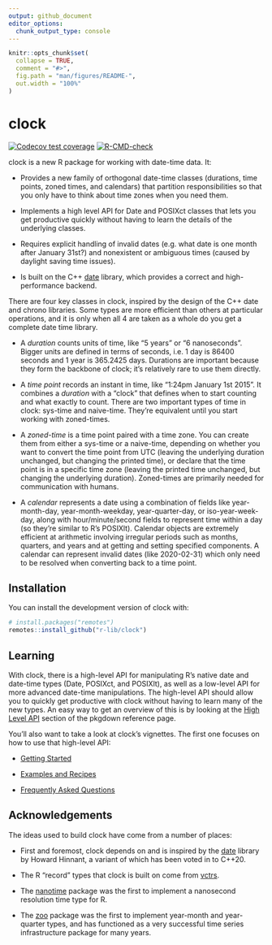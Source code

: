 ```yaml
---
output: github_document
editor_options: 
  chunk_output_type: console
---
```


<!-- README.md is generated from README.Rmd. Please edit that file -->

```r
knitr::opts_chunk$set(
  collapse = TRUE,
  comment = "#>",
  fig.path = "man/figures/README-",
  out.width = "100%"
)
```

# clock

<!-- badges: start -->
[![Codecov test coverage](https://codecov.io/gh/r-lib/clock/branch/master/graph/badge.svg)](https://codecov.io/gh/r-lib/clock?branch=master)
[![R-CMD-check](https://github.com/r-lib/clock/workflows/R-CMD-check/badge.svg)](https://github.com/r-lib/clock/actions)
<!-- badges: end -->

clock is a new R package for working with date-time data. It:

- Provides a new family of orthogonal date-time classes (durations, time points, zoned times, and calendars) that partition responsibilities so that you only have to think about time zones when you need them.

- Implements a high level API for Date and POSIXct classes that lets you get productive quickly without having to learn the details of the underlying classes.

- Requires explicit handling of invalid dates (e.g. what date is one month after January 31st?) and nonexistent or ambiguous times (caused by daylight saving time issues).

- Is built on the C++ [date](https://github.com/HowardHinnant/date) library, which provides a correct and high-performance backend.

There are four key classes in clock, inspired by the design of the C++ date and chrono libraries. Some types are more efficient than others at particular operations, and it is only when all 4 are taken as a whole do you get a complete date time library.

- A _duration_ counts units of time, like “5 years” or “6 nanoseconds”. Bigger units are defined in terms of seconds, i.e. 1 day is 86400 seconds and 1 year is 365.2425 days. Durations are important because they form the backbone of clock; it’s relatively rare to use them directly.

- A _time point_ records an instant in time, like “1:24pm January 1st 2015”. It combines a _duration_ with a “clock” that defines when to start counting and what exactly to count. There are two important types of time in clock: sys-time and naive-time. They’re equivalent until you start working with zoned-times.

- A _zoned-time_ is a time point paired with a time zone. You can create them from either a sys-time or a naive-time, depending on whether you want to convert the time point from UTC (leaving the underlying duration unchanged, but changing the printed time), or declare that the time point is in a specific time zone (leaving the printed time unchanged, but changing the underlying duration). Zoned-times are primarily needed for communication with humans.

- A _calendar_ represents a date using a combination of fields like year-month-day, year-month-weekday, year-quarter-day, or iso-year-week-day, along with hour/minute/second fields to represent time within a day (so they’re similar to R’s POSIXlt). Calendar objects are extremely efficient at arithmetic involving irregular periods such as months, quarters, and years and at getting and setting specified components. A calendar can represent invalid dates (like 2020-02-31) which only need to be resolved when converting back to a time point.

## Installation

You can install the development version of clock with:

``` r
# install.packages("remotes")
remotes::install_github("r-lib/clock")
```

## Learning

With clock, there is a high-level API for manipulating R's native date and date-time types (Date, POSIXct, and POSIXlt), as well as a low-level API for more advanced date-time manipulations. The high-level API should allow you to quickly get productive with clock without having to learn many of the new types. An easy way to get an overview of this is by looking at the [High Level API](https://r-lib.github.io/clock/reference/index.html#section-high-level-api) section of the pkgdown reference page.

You'll also want to take a look at clock's vignettes. The first one focuses on how to use that high-level API:

- [Getting Started](https://r-lib.github.io/clock/articles/clock.html)

- [Examples and Recipes](https://r-lib.github.io/clock/articles/recipes.html)

- [Frequently Asked Questions](https://r-lib.github.io/clock/articles/faq.html)

## Acknowledgements

The ideas used to build clock have come from a number of places:

- First and foremost, clock depends on and is inspired by the [date](https://github.com/HowardHinnant/date) library by Howard Hinnant, a variant of which has been voted in to C++20.

- The R "record" types that clock is built on come from [vctrs](https://github.com/r-lib/vctrs).

- The [nanotime](https://github.com/eddelbuettel/nanotime) package was the first to implement a nanosecond resolution time type for R.

- The [zoo](https://cran.r-project.org/web/packages/zoo/index.html) package was the first to implement year-month and year-quarter types, and has functioned as a very successful time series infrastructure package for many years.
